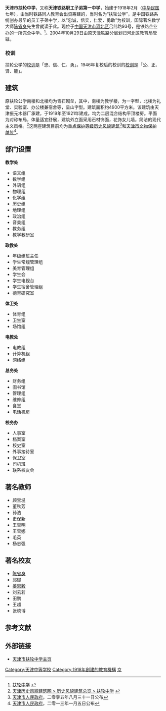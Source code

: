 {{otheruses|subject=天津市扶輪中學|other=香港扶輪中學|中華基督教會扶輪中學}}
{{Infobox School
  | name        = 天津市扶轮中学
  | other_name  = 天津铁路职工子弟第一中学
  | image       = 
  | motto       = 忠、信、仁、勇，公、正、贤、能
  | established = 1918年2月
  | type        = 
  | religion    = 
  | affiliation =
  | district    = [[河北区|河北区]]
  | grades      = [[中学|中学]]
  | principal   = 石勇
  | dean        = 
  | college     = 
  | house       = 
  | sc          =
  | cs          =
  | faculty     = 156
  | staff       = 
  | students    = 2297
  | athletics   = 
  | conference  = 
  | colors      =
  | mascot      = 
  | magazine    =
  | free_label  = 
  | free_text   = 
  | free_label2 = 
  | free_text2  = 
  | free_label3 = 
  | free_text3  = 
  | address     = [[天津市|天津市]][[河北区|河北区]]
  | tel         = 
  | fax         = 
  | mail        = 
  | website     = [http://www.tjfl.net 天津市扶轮中学官方网站]
}}

'''天津市扶轮中学'''，又称'''天津铁路职工子弟第一中学'''，始建于1918年2月（[[中华民国|中华民国]]七年），由当时铁路同人教育会出资筹建的，当时名为“扶轮公学”，是中国铁路系统创办最早的员工子弟中学，以“忠诚，信实，仁爱，勇敢”为校训，国际著名数学大师[[陈省身|陈省身]]先生曾就读于此。现位于[[中国|中国]][[天津市|天津市]][[河北区|河北区]]吕纬路93号，是铁路企业办的一所完全中学。<ref>[http://tjtv.enorth.com.cn/system/2007/06/20/001727600.shtml 扶轮中学] {{Wayback|url=http://tjtv.enorth.com.cn/system/2007/06/20/001727600.shtml |date=20160304074543 }}</ref>。2004年10月29日由原天津铁路分局划归河北区教育局管辖。

===校训===
{{文物保护单位
| 级别 = 省级
| 省区市 = 天津市
| 名称 = 扶轮中学旧址
| 图片 = [[File:扶轮中学（北楼）.jpg|200px]]
| 编号 = 4-107
| 分类 = 近现代重要史迹及代表性建筑
| 时代 = 1918年
| 所在 = [[天津市|天津市]][[河北区|河北区]]
| 登录 = 2013年1月5日
}}
扶轮公学的[[校训|校训]]是「忠、信、仁、勇」。1946年复校后的校训的[[校训|校训]]是「公、正、贤、能」。

== 建筑 ==
{{天津历史风貌建筑 |
省区市 = 天津市 |
名称 = 扶轮公学（北楼） |
图片 = [[File:扶轮中学（北楼）铭牌.jpg|200px]] |
编号 = 0520009 |
等级 = 重点保护 |
时代 = 1921年|
所在 = [[天津市|天津市]][[河北区|河北区]] |
公布 = 2005年8月31日 |
}}
{{天津历史风貌建筑 |
省区市 = 天津市 |
名称 = 扶轮公学（南楼） |
图片 = [[File:扶轮中学（南楼）.jpg|200px]] |
编号 = 0520008 |
等级 = 重点保护 |
时代 = 1921年|
所在 = [[天津市|天津市]][[河北区|河北区]] |
公布 = 2005年8月31日 |
}}
原扶轮公学南楼和北楼均为青石砌垒，其中，南楼为教学楼，为一字型，北楼为礼堂、实验室、办公楼兼宿舍等，呈山字型。建筑面积约4900平方米。该建筑由天津振元木器厂承建，于1919年至1921年建成，均为二层混合结构平顶楼房。平面为对称布局，体量适宜舒展，建筑外立面采用石材饰面，花饰女儿墙，简洁的现代主义风格。<ref>[http://www.fmjz.cn/Lists/1/DispForm.aspx?ID=69 天津历史风貌建筑网 > 历史风貌建筑总览 > 扶轮中学] {{webarchive|url=https://web.archive.org/web/20150924014132/http://www.fmjz.cn/Lists/1/DispForm.aspx?ID=69 |date=2015-09-24 }}</ref>这两座建筑目前均为[[天津历史风貌建筑|重点保护等级历史风貌建筑]]<ref>[[天津市人民政府|天津市人民政府]]，二零零五年八月三十一日公布</ref>和[[天津市文物保护单位|天津市文物保护单位]]<ref>[[天津市人民政府|天津市人民政府]]，二零一三年一月五日公布</ref>。

==部门设置==
'''教学处'''
*语文组
*数学组
*外语组
*物理组
*化学组
*历史组
*地理组
*政治组
*音美组
*教务组
*教学教研室

'''政教处'''
*年级组班主任
*学生常规管理组
*美育管理组
*学生会
*学生电视台
*学生宿舍管理组
*德育研究室

'''体卫处'''
*体育组
*卫生室
*场馆组

'''电教处'''
*电教组
*计算机组
*网络组

'''总务处'''
*财务组
*图书馆
*管理组
*维修组
*食堂
*电话机房

'''校务办'''
*人事室
*档案室
*校史室
*外事接待室
*保卫室
*司机班
*联系校友会

== 著名教师 ==
*顾宝埏
*董秋芳
*孙浩
*史保新
*王雪明
*王雪娜
*毛英
*杨志强

== 著名校友 ==
*[[陈省身|陈省身]]
*[[郭琨|郭琨]]
*[[姜思毅|姜思毅]]
*刘云若
*田鹏
*王超
*张晓博

==参考文献==
{{reflist}}

==外部链接==
*[https://web.archive.org/web/20190531132905/http://www.tjfl.net/ 天津市扶轮中学主页]
{{天津近代历史文化专题}}
{{天津市文物保护单位}}

[[Category:天津中等学校|Category:天津中等学校]]
[[Category:1918年創建的教育機構|Category:1918年創建的教育機構]]
[[Category:中华人民共和国原铁路系统学校|京]]